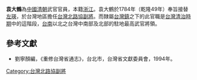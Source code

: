 '''袁大鶴'''為[[中國|中國]][[清朝|清朝]]武官官員，本籍[[浙江|浙江]]。袁大鶴於1784年（乾隆49年）奉旨接替[[左瑛|左瑛]]，於台灣地區擔任[[台灣北路協|台灣北路協]][[副將|副將]]。而隸屬[[台灣鎮|台灣鎮]]之下的此官職是[[台灣清治時期|台灣清治時期]]中的這階段，[[台南|台南]]以北之台灣中南部及北部的駐地最高武官將領。

==參考文獻==
*劉寧顏編，《重修台灣省通志》，台北市，台灣省文獻委員會，1994年。

{{start box}}
{{s-before|[[左瑛|左瑛]]}}
{{s-title|[[台灣北路協|台灣北路協]][[副將|副將]]|1784年上任}}
{{s-after|[[赫生額|赫生額]]}}
{{end box}}

[[Category:台灣北路協副將|Category:台灣北路協副將]]